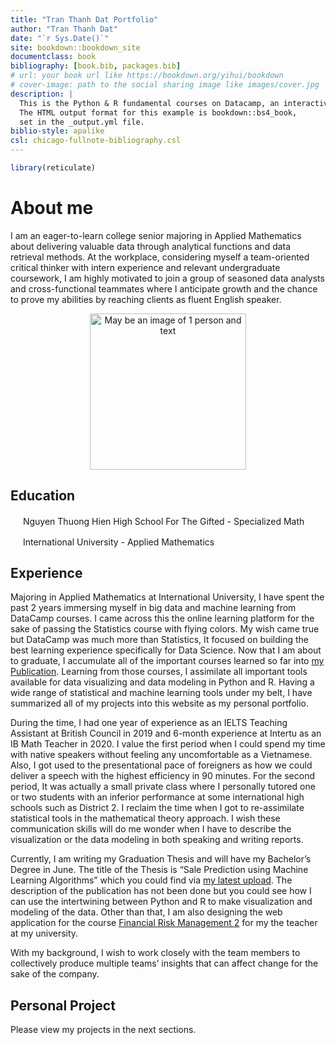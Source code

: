 ```yaml
--- 
title: "Tran Thanh Dat Portfolio"
author: "Tran Thanh Dat"
date: "`r Sys.Date()`"
site: bookdown::bookdown_site
documentclass: book
bibliography: [book.bib, packages.bib]
# url: your book url like https://bookdown.org/yihui/bookdown
# cover-image: path to the social sharing image like images/cover.jpg
description: |
  This is the Python & R fundamental courses on Datacamp, an interactive learning platform.
  The HTML output format for this example is bookdown::bs4_book,
  set in the _output.yml file.
biblio-style: apalike
csl: chicago-fullnote-bibliography.csl
---
```


```r
library(reticulate)
```

# About me {.unnumbered}

I am an eager-to-learn college senior majoring in Applied Mathematics about delivering valuable data through analytical functions and data retrieval methods. At the workplace, considering myself a team-oriented critical thinker with intern experience and relevant undergraduate coursework, I am highly motivated to join a group of seasoned data analysts and cross-functional teammates where I anticipate growth and the chance to prove my abilities by reaching clients as fluent English speaker.

<center>
<img height="250" width="250" alt="May be an image of 1 person and text" class="i09qtzwb n7fi1qx3 datstx6m pmk7jnqg j9ispegn kr520xx4 k4urcfbm bixrwtb6" referrerpolicy="origin-when-cross-origin" src="https://raw.githubusercontent.com/ThanhDatIU/image/main/avatar.png">
</center>

## Education {.unnumbered}

<div dir="auto" style="text-align: start;">
<span class="pq6dq46d tbxw36s4 knj5qynh kvgmc6g5 ditlmg2l oygrvhab nvdbi5me sf5mxxl7 gl3lb2sf hhz5lgdu">
<img height="16" width="16" alt=" " referrerpolicy="origin-when-cross-origin" src="https://static.xx.fbcdn.net/images/emoji.php/v9/t56/2/16/1f58b.png">
</span>Nguyen Thuong Hien High School For The Gifted - Specialized Math
</div>
<div dir="auto" style="text-align: start;">
<span class="pq6dq46d tbxw36s4 knj5qynh kvgmc6g5 ditlmg2l oygrvhab nvdbi5me sf5mxxl7 gl3lb2sf hhz5lgdu">
<img height="16" width="16" alt=" " referrerpolicy="origin-when-cross-origin" src="https://static.xx.fbcdn.net/images/emoji.php/v9/t56/2/16/1f58b.png">
</span>International University - Applied Mathematics
</div>

## Experience {.unnumbered}

Majoring in Applied Mathematics at International University, I have spent the past 2 years immersing myself in big data and machine learning from DataCamp courses. I came across this the online learning platform for the sake of passing the Statistics course with flying colors. My wish came true but DataCamp was much more than Statistics, It focused on building the best learning experience specifically for Data Science. Now that I am about to graduate, I accumulate all of the important courses learned so far into <a href="rpubs.com/cliex159">my Publication</a>. Learning from those courses, I assimilate all important tools available for data visualizing and data modeling in Python and R. Having a wide range of statistical and machine learning tools under my belt, I have summarized all of my projects into this website as my personal portfolio.

During the time, I had one year of experience as an IELTS Teaching Assistant at British Council in 2019 and 6-month experience at Intertu as an IB Math Teacher in 2020. I value the first period when I could spend my time with native speakers without feeling any uncomfortable as a Vietnamese. Also, I got used to the presentational pace of foreigners as how we could deliver a speech with the highest efficiency in 90 minutes. For the second period, It was actually a small private class where I personally tutored one or two students with an inferior performance at some international high schools such as District 2. I reclaim the time when I got to re-assimilate statistical tools in the mathematical theory approach. I wish these communication skills will do me wonder when I have to describe the visualization or the data modeling in both speaking and writing reports.

Currently, I am writing my Graduation Thesis and will have my Bachelor's Degree in June. The title of the Thesis is "Sale Prediction using Machine Learning Algorithms" which you could find via <a href="https://rpubs.com/cliex159/894305">my latest upload</a>. The description of the publication has not been done but you could see how I can use the intertwining between Python and R to make visualization and modeling of the data. Other than that, I am also designing the web application for the course <a href="https://rpubs.com/cliex159/894305">Financial Risk Management 2</a> for my the teacher at my university.

With my background, I wish to work closely with the team members to collectively produce multiple teams' insights that can affect change for the sake of the company.

## Personal Project {.unnumbered}

Please view my projects in the next sections.
